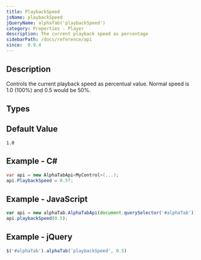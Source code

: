 ```yaml
---
title: PlaybackSpeed
jsName: playbackSpeed
jQueryName: alphaTab('playbackSpeed')
category: Properties - Player
description: The current playback speed as percentage
sidebarPath: /docs/reference/api
since:  0.9.4
---
```



## Description
Controls the current playback speed as percentual value. Normal speed is 1.0 (100%) and 0.5 would be 50%.

## Types

<TypeTable>
    <TypeRow type="all" name="float" />
</TypeTable>

## Default Value

`1.0`

## Example - C#

```csharp
var api = new AlphaTabApi<MyControl>(...);
api.PlaybackSpeed = 0.5f;
```

## Example - JavaScript

```js
var api = new alphaTab.AlphaTabApi(document.querySelector('#alphaTab'));
api.playbackSpeed(0.5);
```

## Example - jQuery

```js
$('#alphaTab').alphaTab('playbackSpeed', 0.5)
```